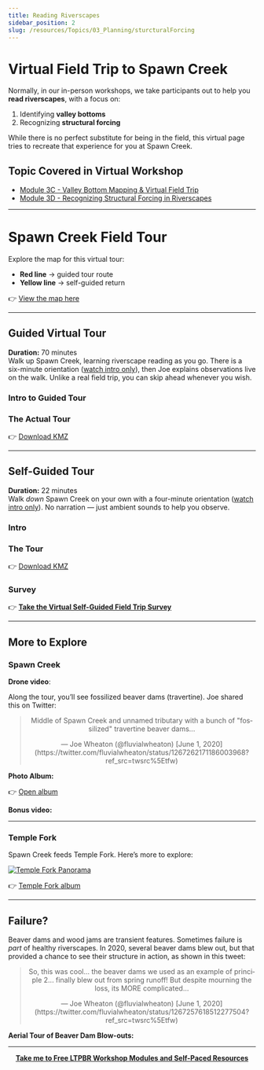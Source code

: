 ```yaml
---
title: Reading Riverscapes
sidebar_position: 2
slug: /resources/Topics/03_Planning/sturcturalForcing
---
```


# Virtual Field Trip to Spawn Creek

Normally, in our in-person workshops, we take participants out to help you **read riverscapes**, with a focus on:

1. Identifying **valley bottoms**
2. Recognizing **structural forcing**

While there is no perfect substitute for being in the field, this virtual page tries to recreate that experience for you at Spawn Creek.  

## Topic Covered in Virtual Workshop

- [Module 3C - Valley Bottom Mapping & Virtual Field Trip](/workshops/2020/SGI/Modules/module3#c-valley-bottom-mapping--virtual-field-trip)  
- [Module 3D - Recognizing Structural Forcing in Riverscapes](/workshops/2020/SGI/Modules/module3#d-recognizing-structural-forcing-in-riverscapes)

---

# Spawn Creek Field Tour

Explore the map for this virtual tour:  
- **Red line** → guided tour route  
- **Yellow line** → self-guided return

<GoogleSlides src="https://www.google.com/maps/d/u/0/embed?mid=1M0M0nfO_R51I9YLolttEXZIfrLZ6ZmG8" title="Spawn Creek Field Tour Map" width={640} height={480} />

👉 [View the map here](https://www.google.com/maps/d/edit?mid=1M0M0nfO_R51I9YLolttEXZIfrLZ6ZmG8&usp=sharing)

---

## Guided Virtual Tour

**Duration:** 70 minutes  
Walk up Spawn Creek, learning riverscape reading as you go. There is a six-minute orientation ([watch intro only](https://youtu.be/UYigTdgLuzk)), then Joe explains observations live on the walk. Unlike a real field trip, you can skip ahead whenever you wish.

### Intro to Guided Tour

<YouTubeEmbed videoId="UYigTdgLuzk" title="Spawn Creek Guided Virtual Tour - Intro" width={560} height={315} />

### The Actual Tour

<YouTubeEmbed videoId="0WiIDtXYwR0" title="Spawn Creek Guided Virtual Tour" width={560} height={315} />

👉 [Download KMZ](https://s3-us-west-2.amazonaws.com/etalweb.joewheaton.org/RestorationConsortium/Workshops/2020/SGI/Materials/Module3/Walk+Down+Spawn+Creek+-++Virtual+Tour.kmz)

---

## Self-Guided Tour

**Duration:** 22 minutes  
Walk *down* Spawn Creek on your own with a four-minute orientation ([watch intro only](https://youtu.be/tyjNhjGAY1s)). No narration — just ambient sounds to help you observe.

### Intro

<YouTubeEmbed videoId="tyjNhjGAY1s" title="Spawn Creek Self-Guided Tour - Intro" width={560} height={315} />

### The Tour

<YouTubeEmbed videoId="WrxsAlvaxrg" title="Spawn Creek Self-Guided Tour" width={560} height={315} />

👉 [Download KMZ](https://s3-us-west-2.amazonaws.com/etalweb.joewheaton.org/RestorationConsortium/Workshops/2020/SGI/Materials/Module3/Guided+Tour+up+Spawn+Creek+-+Reading+Riverscapes.kmz)

### Survey

👉 [**Take the Virtual Self-Guided Field Trip Survey**](https://www.surveylegend.com/s/2i6r)

---

## More to Explore

### Spawn Creek

**Drone video**:  
<YouTubeEmbed videoId="GfM0CO6aoI8" title="Spawn Creek Drone Video" width={560} height={315} />

Along the tour, you’ll see fossilized beaver dams (travertine). Joe shared this on Twitter:

<div align="center">
<blockquote class="twitter-tweet"><p lang="en" dir="ltr">Middle of Spawn Creek and unnamed tributary with a bunch of "fossilized" travertine beaver dams...</p>&mdash; Joe Wheaton (@fluvialwheaton) [June 1, 2020](https://twitter.com/fluvialwheaton/status/1267262171186003968?ref_src=twsrc%5Etfw)</blockquote>
</div>

**Photo Album:**

<div class="pa-gallery-player-widget" data-link="https://photos.app.goo.gl/qWB3AXe2D39qYZqEA" style={{width:'100%' , height:'480px'}}></div>

👉 [Open album](https://photos.app.goo.gl/qWB3AXe2D39qYZqEA)

**Bonus video:**

<YouTubeEmbed videoId="C1qvEXOGYN4" title="Spawn Creek Bonus Video" width={560} height={315} />

---

### Temple Fork

Spawn Creek feeds Temple Fork. Here’s more to explore:  

[![Temple Fork Panorama](/img/workshops/2020/TemplePano.png)](https://photos.app.goo.gl/qWB3AXe2D39qYZqEA)

👉 [Temple Fork album](https://photos.app.goo.gl/qWB3AXe2D39qYZqEA)

---

## Failure?

Beaver dams and wood jams are transient features. Sometimes failure is *part* of healthy riverscapes. In 2020, several beaver dams blew out, but that provided a chance to see their structure in action, as shown in this tweet:

<div align="center">
<blockquote class="twitter-tweet"><p lang="en" dir="ltr">So, this was cool... the beaver dams we used as an example of principle 2... finally blew out from spring runoff! But despite mourning the loss, its MORE complicated...</p>&mdash; Joe Wheaton (@fluvialwheaton) [June 1, 2020](https://twitter.com/fluvialwheaton/status/1267257618512277504?ref_src=twsrc%5Etfw)</blockquote>
</div>

**Aerial Tour of Beaver Dam Blow-outs:**

<YouTubeEmbed videoId="OJFE5Se_pAo" title="Aerial Tour of Beaver Dam Blow-outs" width={560} height={315} />

---

<div align="center">

[**Take me to Free LTPBR Workshop Modules and Self-Paced Resources**](/workshops/2020/SGI/#course-materials)

</div>
